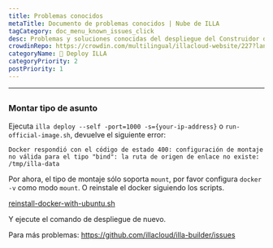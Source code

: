 ```yaml
---
title: Problemas conocidos
metaTitle: Documento de problemas conocidos | Nube de ILLA
tagCategory: doc_menu_known_issues_click
desc: Problemas y soluciones conocidas del despliegue del Construidor de ILLA.
crowdinRepo: https://crowdin.com/multilingual/illacloud-website/227?languages=es&filter=basic&value=0
categoryName: 👷 Deploy ILLA
categoryPriority: 2
postPriority: 1
---
```


* * *

## <h2 hidden>Problemas conocidos</h2>

### Montar tipo de asunto

Ejecuta `illa deploy --self -port=1000 -s={your-ip-address}` o `run-official-image.sh`, devuelve el siguiente error:

`Docker respondió con el código de estado 400: configuración de montaje no válida para el tipo "bind": la ruta de origen de enlace no existe: /tmp/illa-data`

Por ahora, el tipo de montaje sólo soporta `mount`, por favor configura `docker -v` como modo `mount`. O reinstale el docker siguiendo los scripts.

[reinstall-docker-with-ubuntu.sh](https://github.com/illacloud/deploy-illa-manually/blob/main/utils/reinstall-docker-with-ubuntu.sh)

Y ejecute el comando de despliegue de nuevo.

Para más problemas: https://github.com/illacloud/illa-builder/issues
